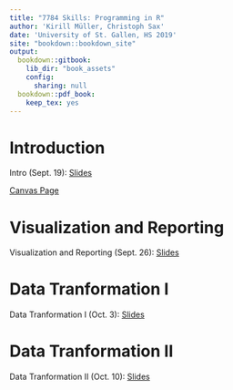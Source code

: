 ```yaml
---
title: "7784 Skills: Programming in R"
author: 'Kirill Müller, Christoph Sax'
date: 'University of St. Gallen, HS 2019'
site: "bookdown::bookdown_site"
output:
  bookdown::gitbook:
    lib_dir: "book_assets"
    config:
      sharing: null
  bookdown::pdf_book:
    keep_tex: yes
---
```




# Introduction

Intro (Sept. 19): [Slides](01-intro.html)

[Canvas Page](https://learning.unisg.ch/courses/4447)


# Visualization and Reporting

Visualization and Reporting (Sept. 26): [Slides](02-visualization.html)


# Data Tranformation I

Data Tranformation I (Oct. 3): [Slides](03-transformation-1.html)

# Data Tranformation II

Data Tranformation II (Oct. 10): [Slides](04-transformation-2.html)


